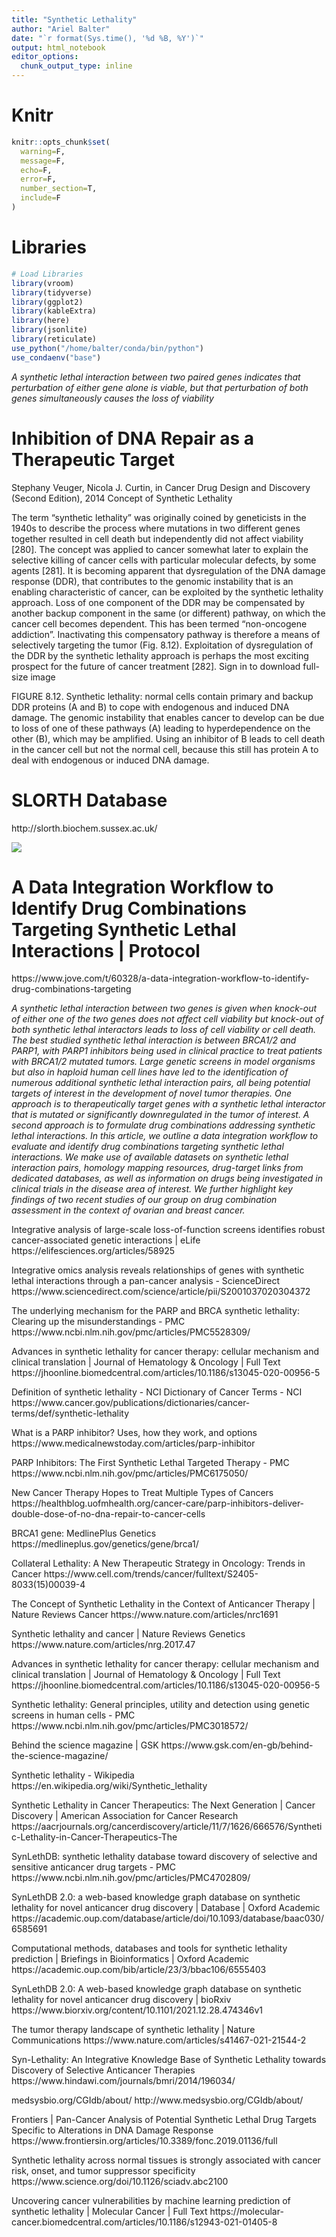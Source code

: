 ```yaml
---
title: "Synthetic Lethality"
author: "Ariel Balter"
date: "`r format(Sys.time(), '%d %B, %Y')`"
output: html_notebook
editor_options: 
  chunk_output_type: inline
---
```


# Knitr
```r
knitr::opts_chunk$set(
  warning=F,
  message=F,
  echo=F,
  error=F,
  number_section=T,
  include=F
)
```

# Libraries
```r
# Load Libraries
library(vroom)
library(tidyverse)
library(ggplot2)
library(kableExtra)
library(here)
library(jsonlite)
library(reticulate)
use_python("/home/balter/conda/bin/python")
use_condaenv("base")
```

_A synthetic lethal interaction between two paired genes indicates that perturbation of either gene alone is viable, but that perturbation of both genes simultaneously causes the loss of viability_

# Inhibition of DNA Repair as a Therapeutic Target

Stephany Veuger, Nicola J. Curtin, in Cancer Drug Design and Discovery (Second Edition), 2014
Concept of Synthetic Lethality

The term “synthetic lethality” was originally coined by geneticists in the 1940s to describe the process where mutations in two different genes together resulted in cell death but independently did not affect viability [280]. The concept was applied to cancer somewhat later to explain the selective killing of cancer cells with particular molecular defects, by some agents [281]. It is becoming apparent that dysregulation of the DNA damage response (DDR), that contributes to the genomic instability that is an enabling characteristic of cancer, can be exploited by the synthetic lethality approach. Loss of one component of the DDR may be compensated by another backup component in the same (or different) pathway, on which the cancer cell becomes dependent. This has been termed “non-oncogene addiction”. Inactivating this compensatory pathway is therefore a means of selectively targeting the tumor (Fig. 8.12). Exploitation of dysregulation of the DDR by the synthetic lethality approach is perhaps the most exciting prospect for the future of cancer treatment [282].
Sign in to download full-size image

FIGURE 8.12. Synthetic lethality: normal cells contain primary and backup DDR proteins (A and B) to cope with endogenous and induced DNA damage. The genomic instability that enables cancer to develop can be due to loss of one of these pathways (A) leading to hyperdependence on the other (B), which may be amplified. Using an inhibitor of B leads to cell death in the cancer cell but not the normal cell, because this still has protein A to deal with endogenous or induced DNA damage.

# SLORTH Database
http://slorth.biochem.sussex.ac.uk/


![](synthetic_lethality_proteins_a_and_b.jpg)


# A Data Integration Workflow to Identify Drug Combinations Targeting Synthetic Lethal Interactions | Protocol
https://www.jove.com/t/60328/a-data-integration-workflow-to-identify-drug-combinations-targeting

_A synthetic lethal interaction between two genes is given when knock-out of either one of the two genes does not affect cell viability but knock-out of both synthetic lethal interactors leads to loss of cell viability or cell death. The best studied synthetic lethal interaction is between BRCA1/2 and PARP1, with PARP1 inhibitors being used in clinical practice to treat patients with BRCA1/2 mutated tumors. Large genetic screens in model organisms but also in haploid human cell lines have led to the identification of numerous additional synthetic lethal interaction pairs, all being potential targets of interest in the development of novel tumor therapies. One approach is to therapeutically target genes with a synthetic lethal interactor that is mutated or significantly downregulated in the tumor of interest. A second approach is to formulate drug combinations addressing synthetic lethal interactions. In this article, we outline a data integration workflow to evaluate and identify drug combinations targeting synthetic lethal interactions. We make use of available datasets on synthetic lethal interaction pairs, homology mapping resources, drug-target links from dedicated databases, as well as information on drugs being investigated in clinical trials in the disease area of interest. We further highlight key findings of two recent studies of our group on drug combination assessment in the context of ovarian and breast cancer._





Integrative analysis of large-scale loss-of-function screens identifies robust cancer-associated genetic interactions | eLife
https://elifesciences.org/articles/58925

Integrative omics analysis reveals relationships of genes with synthetic lethal interactions through a pan-cancer analysis - ScienceDirect
https://www.sciencedirect.com/science/article/pii/S2001037020304372



The underlying mechanism for the PARP and BRCA synthetic lethality: Clearing up the misunderstandings - PMC
https://www.ncbi.nlm.nih.gov/pmc/articles/PMC5528309/

Advances in synthetic lethality for cancer therapy: cellular mechanism and clinical translation | Journal of Hematology & Oncology | Full Text
https://jhoonline.biomedcentral.com/articles/10.1186/s13045-020-00956-5

Definition of synthetic lethality - NCI Dictionary of Cancer Terms - NCI
https://www.cancer.gov/publications/dictionaries/cancer-terms/def/synthetic-lethality

What is a PARP inhibitor? Uses, how they work, and options
https://www.medicalnewstoday.com/articles/parp-inhibitor

PARP Inhibitors: The First Synthetic Lethal Targeted Therapy - PMC
https://www.ncbi.nlm.nih.gov/pmc/articles/PMC6175050/

New Cancer Therapy Hopes to Treat Multiple Types of Cancers
https://healthblog.uofmhealth.org/cancer-care/parp-inhibitors-deliver-double-dose-of-no-dna-repair-to-cancer-cells

BRCA1 gene: MedlinePlus Genetics
https://medlineplus.gov/genetics/gene/brca1/

Collateral Lethality: A New Therapeutic Strategy in Oncology: Trends in Cancer
https://www.cell.com/trends/cancer/fulltext/S2405-8033(15)00039-4

The Concept of Synthetic Lethality in the Context of Anticancer Therapy | Nature Reviews Cancer
https://www.nature.com/articles/nrc1691

Synthetic lethality and cancer | Nature Reviews Genetics
https://www.nature.com/articles/nrg.2017.47

Advances in synthetic lethality for cancer therapy: cellular mechanism and clinical translation | Journal of Hematology & Oncology | Full Text
https://jhoonline.biomedcentral.com/articles/10.1186/s13045-020-00956-5

Synthetic lethality: General principles, utility and detection using genetic screens in human cells - PMC
https://www.ncbi.nlm.nih.gov/pmc/articles/PMC3018572/

Behind the science magazine | GSK
https://www.gsk.com/en-gb/behind-the-science-magazine/

Synthetic lethality - Wikipedia
https://en.wikipedia.org/wiki/Synthetic_lethality

Synthetic Lethality in Cancer Therapeutics: The Next Generation | Cancer Discovery | American Association for Cancer Research
https://aacrjournals.org/cancerdiscovery/article/11/7/1626/666576/Synthetic-Lethality-in-Cancer-Therapeutics-The

SynLethDB: synthetic lethality database toward discovery of selective and sensitive anticancer drug targets - PMC
https://www.ncbi.nlm.nih.gov/pmc/articles/PMC4702809/

SynLethDB 2.0: a web-based knowledge graph database on synthetic lethality for novel anticancer drug discovery | Database | Oxford Academic
https://academic.oup.com/database/article/doi/10.1093/database/baac030/6585691

Computational methods, databases and tools for synthetic lethality prediction | Briefings in Bioinformatics | Oxford Academic
https://academic.oup.com/bib/article/23/3/bbac106/6555403

SynLethDB 2.0: A web-based knowledge graph database on synthetic lethality for novel anticancer drug discovery | bioRxiv
https://www.biorxiv.org/content/10.1101/2021.12.28.474346v1

The tumor therapy landscape of synthetic lethality | Nature Communications
https://www.nature.com/articles/s41467-021-21544-2

Syn-Lethality: An Integrative Knowledge Base of Synthetic Lethality towards Discovery of Selective Anticancer Therapies
https://www.hindawi.com/journals/bmri/2014/196034/

medsysbio.org/CGIdb/about/
http://www.medsysbio.org/CGIdb/about/

Frontiers | Pan-Cancer Analysis of Potential Synthetic Lethal Drug Targets Specific to Alterations in DNA Damage Response
https://www.frontiersin.org/articles/10.3389/fonc.2019.01136/full

Synthetic lethality across normal tissues is strongly associated with cancer risk, onset, and tumor suppressor specificity
https://www.science.org/doi/10.1126/sciadv.abc2100

Uncovering cancer vulnerabilities by machine learning prediction of synthetic lethality | Molecular Cancer | Full Text
https://molecular-cancer.biomedcentral.com/articles/10.1186/s12943-021-01405-8

